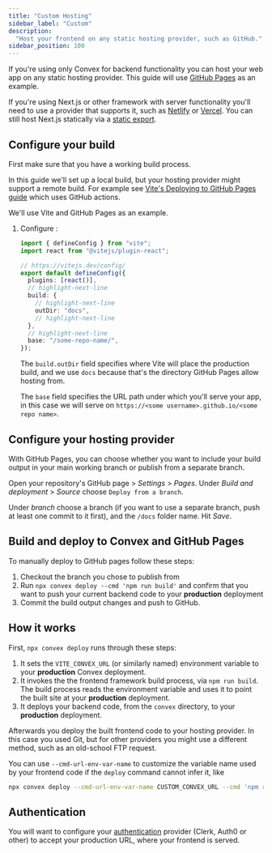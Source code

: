 ```yaml
---
title: "Custom Hosting"
sidebar_label: "Custom"
description:
  "Host your frontend on any static hosting provider, such as GitHub."
sidebar_position: 100
---
```


If you're using only Convex for backend functionality you can host your web app
on any static hosting provider. This guide will use
[GitHub Pages](https://pages.github.com/) as an example.

If you're using Next.js or other framework with server functionality you'll need
to use a provider that supports it, such as
[Netlify](/docs/production/hosting/netlify.mdx) or
[Vercel](/docs/production/hosting/vercel.mdx). You can still host Next.js
statically via a
[static export](https://nextjs.org/docs/pages/building-your-application/deploying/static-exports).

## Configure your build

First make sure that you have a working build process.

In this guide we'll set up a local build, but your hosting provider might
support a remote build. For example see
[Vite's Deploying to GitHub Pages guide](https://vitejs.dev/guide/static-deploy.html#github-pages)
which uses GitHub actions.

We'll use Vite and GitHub Pages as an example.

1. Configure <JSDialectFileName name="vite.config.ts" />:

   ```ts title="vite.config.ts"
   import { defineConfig } from "vite";
   import react from "@vitejs/plugin-react";

   // https://vitejs.dev/config/
   export default defineConfig({
     plugins: [react()],
     // highlight-next-line
     build: {
       // highlight-next-line
       outDir: "docs",
       // highlight-next-line
     },
     // highlight-next-line
     base: "/some-repo-name/",
   });
   ```

   The `build.outDir` field specifies where Vite will place the production
   build, and we use `docs` because that's the directory GitHub Pages allow
   hosting from.

   The `base` field specifies the URL path under which you'll serve your app, in
   this case we will serve on
   `https://<some username>.github.io/<some repo name>`.

## Configure your hosting provider

With GitHub Pages, you can choose whether you want to include your build output
in your main working branch or publish from a separate branch.

Open your repository's GitHub page > _Settings_ > _Pages_. Under _Build and
deployment_ > _Source_ choose `Deploy from a branch`.

Under _branch_ choose a branch (if you want to use a separate branch, push at
least one commit to it first), and the `/docs` folder name. Hit _Save_.

## Build and deploy to Convex and GitHub Pages

To manually deploy to GitHub pages follow these steps:

1. Checkout the branch you chose to publish from
2. Run `npx convex deploy --cmd 'npm run build'` and confirm that you want to
   push your current backend code to your **production** deployment
3. Commit the build output changes and push to GitHub.

## How it works

First, `npx convex deploy` runs through these steps:

1. It sets the `VITE_CONVEX_URL` (or similarly named) environment variable to
   your **production** Convex deployment.
2. It invokes the the frontend framework build process, via `npm run build`. The
   build process reads the environment variable and uses it to point the built
   site at your **production** deployment.
3. It deploys your backend code, from the `convex` directory, to your
   **production** deployment.

Afterwards you deploy the built frontend code to your hosting provider. In this
case you used Git, but for other providers you might use a different method,
such as an old-school FTP request.

You can use `--cmd-url-env-var-name` to customize the variable name used by your
frontend code if the `deploy` command cannot infer it, like

```sh
npx convex deploy --cmd-url-env-var-name CUSTOM_CONVEX_URL --cmd 'npm run build'
```

## Authentication

You will want to configure your [authentication](/docs/auth.mdx) provider
(Clerk, Auth0 or other) to accept your production URL, where your frontend is
served.
